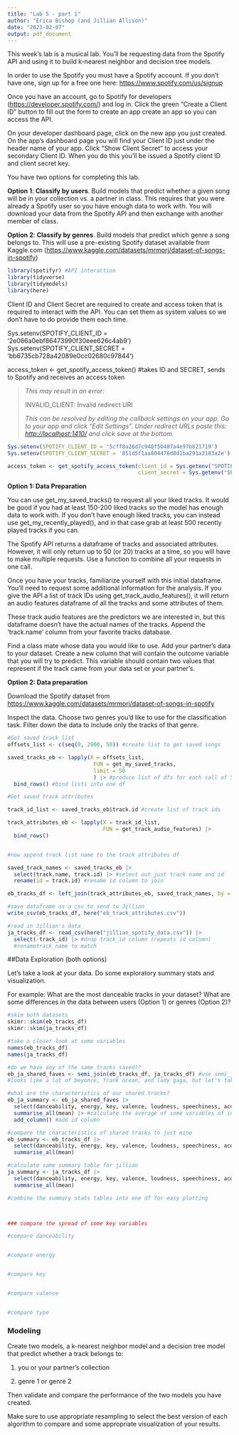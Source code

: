 ```yaml
---
title: "Lab 5 - part 1"
author: "Erica Bishop (and Jillian Allison)"
date: "2023-02-07"
output: pdf_document
---
```


This week's lab is a musical lab. You'll be requesting data from the Spotify API and using it to build k-nearest neighbor and decision tree models.

In order to use the Spotify you must have a Spotify account. If you don't have one, sign up for a free one here: <https://www.spotify.com/us/signup>

Once you have an account, go to Spotify for developers (<https://developer.spotify.com/>) and log in. Click the green "Create a Client ID" button to fill out the form to create an app create an app so you can access the API.

On your developer dashboard page, click on the new app you just created. On the app's dashboard page you will find your Client ID just under the header name of your app. Click "Show Client Secret" to access your secondary Client ID. When you do this you'll be issued a Spotify client ID and client secret key.

You have two options for completing this lab.

**Option 1**: **Classify by users**. Build models that predict whether a given song will be in your collection vs. a partner in class. This requires that you were already a Spotify user so you have enough data to work with. You will download your data from the Spotify API and then exchange with another member of class.

**Option 2**: **Classify by genres**. Build models that predict which genre a song belongs to. This will use a pre-existing Spotify dataset available from Kaggle.com (<https://www.kaggle.com/datasets/mrmorj/dataset-of-songs-in-spotify>)

```r
library(spotifyr) #API interaction
library(tidyverse)
library(tidymodels)
library(here)
```

Client ID and Client Secret are required to create and access token that is required to interact with the API. You can set them as system values so we don't have to do provide them each time.

Sys.setenv(SPOTIFY_CLIENT_ID = '2e066a0ebf86473990f30eee626c4ab9') Sys.setenv(SPOTIFY_CLIENT_SECRET = 'bb6735cb728a42089e0cc02680c97844')

access_token \<- get_spotify_access_token() #takes ID and SECRET, sends to Spotify and receives an access token

> *This may result in an error:*
>
> INVALID_CLIENT: Invalid redirect URI
>
> *This can be resolved by editing the callback settings on your app. Go to your app and click "Edit Settings". Under redirect URLs paste this: <http://localhost:1410/> and click save at the bottom.*

```r
Sys.setenv(SPOTIFY_CLIENT_ID = '5cff8a26d7c940f5b487a4e97b821719')
Sys.setenv(SPOTIFY_CLIENT_SECRET = '851d5f1aa804476d8d1ba291a3183a2e')

access_token <- get_spotify_access_token(client_id = Sys.getenv("SPOTIFY_CLIENT_ID"),
                                         client_secret = Sys.getenv("SPOTIFY_CLIENT_SECRET"))

```

**Option 1: Data Preparation**

You can use get_my_saved_tracks() to request all your liked tracks. It would be good if you had at least 150-200 liked tracks so the model has enough data to work with. If you don't have enough liked tracks, you can instead use get_my_recently_played(), and in that case grab at least 500 recently played tracks if you can.

The Spotify API returns a dataframe of tracks and associated attributes. However, it will only return up to 50 (or 20) tracks at a time, so you will have to make multiple requests. Use a function to combine all your requests in one call.

Once you have your tracks, familiarize yourself with this initial dataframe. You'll need to request some additional information for the analysis. If you give the API a list of track IDs using get_track_audio_features(), it will return an audio features dataframe of all the tracks and some attributes of them.

These track audio features are the predictors we are interested in, but this dataframe doesn't have the actual names of the tracks. Append the 'track.name' column from your favorite tracks database.

Find a class mate whose data you would like to use. Add your partner's data to your dataset. Create a new column that will contain the outcome variable that you will try to predict. This variable should contain two values that represent if the track came from your data set or your partner's.

**Option 2: Data preparation**

Download the Spotify dataset from <https://www.kaggle.com/datasets/mrmorj/dataset-of-songs-in-spotify>

Inspect the data. Choose two genres you'd like to use for the classification task. Filter down the data to include only the tracks of that genre.

```r
#Get saved track list
offsets_list <- c(seq(0, 2900, 50)) #create list to get saved songs

saved_tracks_eb <- lapply(X = offsets_list,
                           FUN = get_my_saved_tracks, 
                           limit = 50
                           ) |> #produce list of dfs for each call of 50
  bind_rows() #bind lists into one df

#Get saved track attributes

track_id_list <- saved_tracks_eb$track.id #create list of track ids

track_attributes_eb <- lapply(X = track_id_list,
                              FUN = get_track_audio_features) |> 
  bind_rows()


#now append track list name to the track attributes df

saved_track_names <- saved_tracks_eb |> 
  select(track.name, track.id) |> #select out just track name and id
  rename(id = track.id) #rename id column to join

eb_tracks_df <- left_join(track_attributes_eb, saved_track_names, by = "id") #join df

#save dataframe as a csv to send to Jillian
write_csv(eb_tracks_df, here("eb_track_attributes.csv"))

#read in Jillian's data
ja_tracks_df <- read_csv(here("jillian_spotify_data.csv")) |> 
  select(-track_id) |> #drop track_id column (repeats id column)
  #renametrack_name to match


```

##Data Exploration (both options)

Let's take a look at your data. Do some exploratory summary stats and visualization.

For example: What are the most danceable tracks in your dataset? What are some differences in the data between users (Option 1) or genres (Option 2)?

```r

#skim both datasets
skimr::skim(eb_tracks_df)
skimr::skim(ja_tracks_df)

#take a closer look at some variables
names(eb_tracks_df)
names(ja_tracks_df)

#do we have any of the same tracks saved??
eb_ja_shared_faves <- semi_join(eb_tracks_df, ja_tracks_df) #use semi_join to get df of tracks in common
#looks like a lot of beyonce, frank ocean, and lady gaga, but let's take a closer look!

#what are the characteristics of our shared tracks?
eb_ja_summary <- eb_ja_shared_faves |> 
  select(danceability, energy, key, valence, loudness, speechiness, acousticness) |> 
  summarise_all(mean) |> #calculate the average of some variables of interest
  add_column() #add id column

#compare the characteristics of shared tracks to just mine
eb_summary <- eb_tracks_df |> 
  select(danceability, energy, key, valence, loudness, speechiness, acousticness) |> 
  summarise_all(mean)

#calculate same summary table for jillian
ja_summary <- ja_tracks_df |> 
  select(danceability, energy, key, valence, loudness, speechiness, acousticness) |> 
  summarise_all(mean)

#combine the summary stats tables into one df for easy plotting




```


```r
### compare the spread of some key variables 

#compare danceability


#compare energy


#compare key


#compare valence


#compare type

```



### **Modeling**

Create two models, a k-nearest neighbor model and a decision tree model that predict whether a track belongs to:

1.  you or your partner's collection

2.  genre 1 or genre 2

Then validate and compare the performance of the two models you have created.

Make sure to use appropriate resampling to select the best version of each algorithm to compare and some appropriate visualization of your results.
